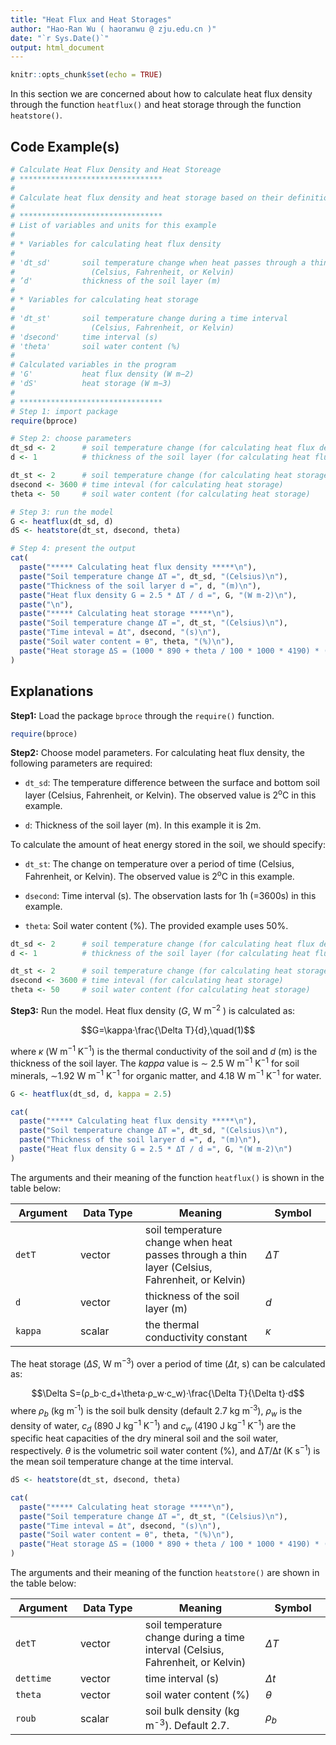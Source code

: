 ```yaml
---
title: "Heat Flux and Heat Storages"
author: "Hao-Ran Wu ( haoranwu @ zju.edu.cn )"
date: "`r Sys.Date()`"
output: html_document
---
```


```r
knitr::opts_chunk$set(echo = TRUE)
```

In this section we are concerned about how to calculate heat flux density through the function `heatflux()` and heat storage through the function `heatstore()`.

## Code Example(s)

```r
# Calculate Heat Flux Density and Heat Storeage
# ********************************
#
# Calculate heat flux density and heat storage based on their definitions.
#
# ********************************
# List of variables and units for this example
#
# * Variables for calculating heat flux density
#
# 'dt_sd'       soil temperature change when heat passes through a thin layer
#                 (Celsius, Fahrenheit, or Kelvin)
# ’d'           thickness of the soil layer (m)
#
# * Variables for calculating heat storage
#
# 'dt_st'       soil temperature change during a time interval
#                 (Celsius, Fahrenheit, or Kelvin)
# 'dsecond'     time interval (s)
# 'theta'       soil water content (%)
#
# Calculated variables in the program
# 'G'           heat flux density (W m−2)
# 'dS'          heat storage (W m−3)
#
# ********************************
# Step 1: import package
require(bproce)

# Step 2: choose parameters
dt_sd <- 2      # soil temperature change (for calculating heat flux density)
d <- 1          # thickness of the soil layer (for calculating heat flux density)

dt_st <- 2      # soil temperature change (for calculating heat storage)
dsecond <- 3600 # time inteval (for calculating heat storage)
theta <- 50     # soil water content (for calculating heat storage)

# Step 3: run the model
G <- heatflux(dt_sd, d)
dS <- heatstore(dt_st, dsecond, theta)

# Step 4: present the output
cat(
  paste("***** Calculating heat flux density *****\n"),
  paste("Soil temperature change ΔT =", dt_sd, "(Celsius)\n"),
  paste("Thickness of the soil laryer d =", d, "(m)\n"),
  paste("Heat flux density G = 2.5 * ΔT / d =", G, "(W m-2)\n"),
  paste("\n"),
  paste("***** Calculating heat storage *****\n"),
  paste("Soil temperature change ΔT =", dt_st, "(Celsius)\n"),
  paste("Time inteval = Δt", dsecond, "(s)\n"),
  paste("Soil water content = θ", theta, "(%)\n"),
  paste("Heat storage ΔS = (1000 * 890 + theta / 100 * 1000 * 4190) * (ΔT / Δt) =", round(dS, 2), "(W m-3)\n")
)

```

## Explanations

**Step1:** Load the package `bproce` through the `require()` function.

```r
require(bproce)
```

**Step2:** Choose model parameters. For calculating heat flux density, the following parameters are required:

-   `dt_sd`: The temperature difference between the surface and bottom soil layer (Celsius, Fahrenheit, or Kelvin). The observed value is 2^o^C in this example.

-   `d`: Thickness of the soil layer (m). In this example it is 2m.

To calculate the amount of heat energy stored in the soil, we should specify:

-   `dt_st`: The change on temperature over a period of time (Celsius, Fahrenheit, or Kelvin). The observed value is 2^o^C in this example.

-   `dsecond`: Time interval (s). The observation lasts for 1h (=3600s) in this example.

-   `theta`: Soil water content (%). The provided example uses 50%.

```r
dt_sd <- 2      # soil temperature change (for calculating heat flux density)
d <- 1          # thickness of the soil layer (for calculating heat flux density)

dt_st <- 2      # soil temperature change (for calculating heat storage)
dsecond <- 3600 # time inteval (for calculating heat storage)
theta <- 50     # soil water content (for calculating heat storage)
```

**Step3:** Run the model. Heat flux density ($G$, W m^−2^ ) is calculated as:

$$G=\kappa·\frac{\Delta T}{d},\quad(1)$$

where $\kappa$ (W m^−1^ K^−1^) is the thermal conductivity of the soil and $d$ (m) is the thickness of the soil layer. The $kappa$ value is ∼ 2.5 W m^−1^ K^−1^ for soil minerals, ∼1.92 W m^−1^ K^−1^ for organic matter, and 4.18 W m^−1^ K^−1^ for water.

```r
G <- heatflux(dt_sd, d, kappa = 2.5)

cat(
  paste("***** Calculating heat flux density *****\n"),
  paste("Soil temperature change ΔT =", dt_sd, "(Celsius)\n"),
  paste("Thickness of the soil laryer d =", d, "(m)\n"),
  paste("Heat flux density G = 2.5 * ΔT / d =", G, "(W m-2)\n")
)
```

The arguments and their meaning of the function `heatflux()` is shown in the table below:

| Argument | Data Type | Meaning                                                                                        | Symbol     |
|---------------|---------------|---------------------------|---------------|
| `detT`   | vector    | soil temperature change when heat passes through a thin layer (Celsius, Fahrenheit, or Kelvin) | $\Delta T$ |
| `d`      | vector    | thickness of the soil layer (m)                                                                | $d$        |
| `kappa`  | scalar    | the thermal conductivity constant                                                              | $\kappa$   |

The heat storage ($\Delta S$, W m^−3^) over a period of time ($\Delta t$, s) can be calculated as:

$$\Delta S=(ρ_b·c_d+\theta·ρ_w·c_w)·\frac{\Delta T}{\Delta t}·d$$ where $\rho_b$ (kg m^-1^) is the soil bulk density (default 2.7 kg m^-3^), $\rho_w$ is the density of water, $c_d$ (890 J kg^−1^ K^−1^) and $c_w$ (4190 J kg^−1^ K^−1^) are the specific heat capacities of the dry mineral soil and the soil water, respectively. $\theta$ is the volumetric soil water content (%), and $∆T/∆t$ (K s^−1^) is the mean soil temperature change at the time interval.

```r
dS <- heatstore(dt_st, dsecond, theta)

cat(
  paste("***** Calculating heat storage *****\n"),
  paste("Soil temperature change ΔT =", dt_st, "(Celsius)\n"),
  paste("Time inteval = Δt", dsecond, "(s)\n"),
  paste("Soil water content = θ", theta, "(%)\n"),
  paste("Heat storage ΔS = (1000 * 890 + theta / 100 * 1000 * 4190) * (ΔT / Δt) =", round(dS, 2), "(W m-3)\n")
)
```

The arguments and their meaning of the function `heatstore()` are shown in the table below:

| Argument  | Data Type | Meaning                                                                         | Symbol     |
|---------------|---------------|---------------------------|---------------|
| `detT`    | vector    | soil temperature change during a time interval (Celsius, Fahrenheit, or Kelvin) | $\Delta T$ |
| `dettime` | vector    | time interval (s)                                                               | $\Delta t$ |
| `theta`   | vector    | soil water content (%)                                                          | $\theta$   |
| `roub`    | scalar    | soil bulk density (kg m^-3^). Default 2.7.                                      | $\rho_b$   |
